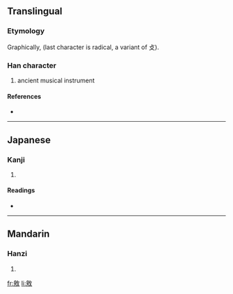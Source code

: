 ==Translingual==
===Etymology===
Graphically, {{Han compound|白|方|攴|alt3=攵}} (last character is radical, a variant of 攴).

===Han character===
{{Han char|rn=66|rad=攴|as=09|sn=13|four=|canj=竹尸人大 (HSOK)}}

# ancient musical instrument

====References====
* {{Han ref|kx=0473.180|dkj=13286|dj=0826.180|hdz=21470.130|uh=656B|ud=25963}}

----

==Japanese==

===Kanji===
{{ja-kanji|grade=|rs=攴09}}

# {{defn|Japanese}}

====Readings====
* {{ja-readings|on=[[せく]] (seku), [[きょう]] (kyō), [[けき]] (keki), [[きゃく]] (kyaku)|kun=[[うつる]] (utsuru)}}

----

==Mandarin==

===Hanzi===
{{cmn-hanzi|pin=[[jiào]] ([[jiao4]])|wg=chiao<sup>4</sup>}}

# {{defn|Mandarin}}

[[fr:敫]]
[[li:敫]]